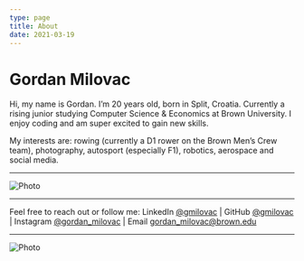 ```yaml
---
type: page
title: About
date: 2021-03-19
---
```


# Gordan Milovac

Hi, my name is Gordan. I’m 20 years old, born in Split, Croatia. Currently a rising junior studying Computer Science & Economics at Brown University. I enjoy coding and am super excited to gain new skills.

My interests are: rowing (currently a D1 rower on the Brown Men’s Crew team), photography, autosport (especially F1), robotics, aerospace and social media.


---

<Image
    src="/images/boys.jpeg"
    alt="Photo"
    width={2208}
    height={929}
    priority
    className="next-image"
/>

---

Feel free to reach out or follow me:
LinkedIn [@gmilovac](https://www.linkedin.com/in/gmilovac/) | GitHub [@gmilovac](https://github.com/gmilovac) | Instagram [@gordan_milovac](https://www.instagram.com/gordan_milovac/) | Email gordan_milovac@brown.edu

---

<Image
    src="/images/rowing.jpeg"
    alt="Photo"
    width={6599}
    height={2634}
    priority
    className="next-image"
/>
